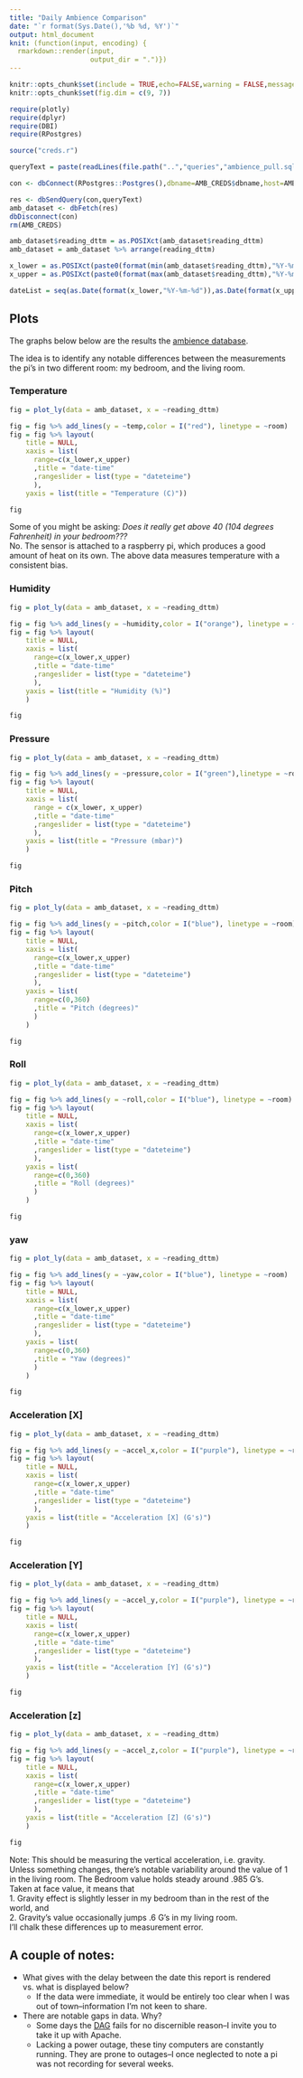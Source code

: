 ```yaml
---
title: "Daily Ambience Comparison"
date: "`r format(Sys.Date(),'%b %d, %Y')`"
output: html_document
knit: (function(input, encoding) {
  rmarkdown::render(input,
                    output_dir = ".")})
---
```


```r
knitr::opts_chunk$set(include = TRUE,echo=FALSE,warning = FALSE,message=FALSE)
knitr::opts_chunk$set(fig.dim = c(9, 7))

require(plotly)
require(dplyr)
require(DBI)
require(RPostgres)

source("creds.r")

queryText = paste(readLines(file.path("..","queries","ambience_pull.sql")),collapse = " ")

con <- dbConnect(RPostgres::Postgres(),dbname=AMB_CREDS$dbname,host=AMB_CREDS$host,port=AMB_CREDS$port,user=AMB_CREDS$user,password=AMB_CREDS$password,timezone=NULL)

res <- dbSendQuery(con,queryText)
amb_dataset <- dbFetch(res)
dbDisconnect(con)
rm(AMB_CREDS)

amb_dataset$reading_dttm = as.POSIXct(amb_dataset$reading_dttm)
amb_dataset = amb_dataset %>% arrange(reading_dttm)

x_lower = as.POSIXct(paste0(format(min(amb_dataset$reading_dttm),"%Y-%m-%d")," 00:00"))
x_upper = as.POSIXct(paste0(format(max(amb_dataset$reading_dttm),"%Y-%m-%d")," 24:00"))

dateList = seq(as.Date(format(x_lower,"%Y-%m-%d")),as.Date(format(x_upper,"%Y-%m-%d")),by="1 day")

```

## Plots {.tabset}

The graphs below below are the results the [ambience database](https://snyderjo.github.io/ambience/).  

The idea is to identify any notable differences between the measurements the pi's in two different room: my bedroom, and the living room.  


### Temperature  

```r
fig = plot_ly(data = amb_dataset, x = ~reading_dttm) 

fig = fig %>% add_lines(y = ~temp,color = I("red"), linetype = ~room)
fig = fig %>% layout(
    title = NULL,
    xaxis = list(
      range=c(x_lower,x_upper)
      ,title = "date-time"
      ,rangeslider = list(type = "dateteime")
      ),
    yaxis = list(title = "Temperature (C)"))

fig
```

Some of you might be asking: *Does it really get above 40 (104 degrees Fahrenheit) in your bedroom???*  
No.  The sensor is attached to a raspberry pi, which produces a good amount of heat on its own.  The above data measures temperature with a consistent bias.

### Humidity  

```r
fig = plot_ly(data = amb_dataset, x = ~reading_dttm) 

fig = fig %>% add_lines(y = ~humidity,color = I("orange"), linetype = ~room)
fig = fig %>% layout(
    title = NULL,
    xaxis = list(
      range=c(x_lower,x_upper)
      ,title = "date-time"
      ,rangeslider = list(type = "dateteime")
      ),
    yaxis = list(title = "Humidity (%)")
    )

fig
```

### Pressure  

```r
fig = plot_ly(data = amb_dataset, x = ~reading_dttm) 

fig = fig %>% add_lines(y = ~pressure,color = I("green"),linetype = ~room)
fig = fig %>% layout(
    title = NULL,
    xaxis = list(
      range = c(x_lower, x_upper)
      ,title = "date-time"
      ,rangeslider = list(type = "dateteime")
      ),
    yaxis = list(title = "Pressure (mbar)")
    )

fig
```

### Pitch  

```r
fig = plot_ly(data = amb_dataset, x = ~reading_dttm) 

fig = fig %>% add_lines(y = ~pitch,color = I("blue"), linetype = ~room)
fig = fig %>% layout(
    title = NULL,
    xaxis = list(
      range=c(x_lower,x_upper)
      ,title = "date-time"
      ,rangeslider = list(type = "dateteime")
      ),
    yaxis = list(
      range=c(0,360)
      ,title = "Pitch (degrees)"
      )
    )

fig
```

### Roll  

```r
fig = plot_ly(data = amb_dataset, x = ~reading_dttm) 

fig = fig %>% add_lines(y = ~roll,color = I("blue"), linetype = ~room)
fig = fig %>% layout(
    title = NULL,
    xaxis = list(
      range=c(x_lower,x_upper)
      ,title = "date-time"
      ,rangeslider = list(type = "dateteime")
      ),
    yaxis = list(
      range=c(0,360)
      ,title = "Roll (degrees)"
      )
    )

fig
```

### yaw  

```r
fig = plot_ly(data = amb_dataset, x = ~reading_dttm) 

fig = fig %>% add_lines(y = ~yaw,color = I("blue"), linetype = ~room)
fig = fig %>% layout(
    title = NULL,
    xaxis = list(
      range=c(x_lower,x_upper)
      ,title = "date-time"
      ,rangeslider = list(type = "dateteime")
      ),
    yaxis = list(
      range=c(0,360)
      ,title = "Yaw (degrees)"
      )
    )

fig
```

### Acceleration [X]  

```r
fig = plot_ly(data = amb_dataset, x = ~reading_dttm) 

fig = fig %>% add_lines(y = ~accel_x,color = I("purple"), linetype = ~room)
fig = fig %>% layout(
    title = NULL,
    xaxis = list(
      range=c(x_lower,x_upper)
      ,title = "date-time"
      ,rangeslider = list(type = "dateteime")
      ),
    yaxis = list(title = "Acceleration [X] (G's)")
    )

fig
```

### Acceleration [Y]  

```r
fig = plot_ly(data = amb_dataset, x = ~reading_dttm) 

fig = fig %>% add_lines(y = ~accel_y,color = I("purple"), linetype = ~room)
fig = fig %>% layout(
    title = NULL,
    xaxis = list(
      range=c(x_lower,x_upper)
      ,title = "date-time"
      ,rangeslider = list(type = "dateteime")
      ),
    yaxis = list(title = "Acceleration [Y] (G's)")
    )

fig
```


### Acceleration [z]  

```r
fig = plot_ly(data = amb_dataset, x = ~reading_dttm) 

fig = fig %>% add_lines(y = ~accel_z,color = I("purple"), linetype = ~room)
fig = fig %>% layout(
    title = NULL,
    xaxis = list(
      range=c(x_lower,x_upper)
      ,title = "date-time"
      ,rangeslider = list(type = "dateteime")
      ),
    yaxis = list(title = "Acceleration [Z] (G's)")
    )

fig
```

Note: This should be measuring the vertical acceleration, i.e. gravity.  
Unless something changes, there's notable variability around the value of 1 in the living room.  The Bedroom value holds steady around .985 G's.  
Taken at face value, it means that  
1. Gravity effect is slightly lesser in my bedroom than in the rest of the world, and  
2. Gravity's value occasionally jumps .6 G's in my living room.  
I'll chalk these differences up to measurement error.  

## A couple of notes:


* What gives with the delay between the date this report is rendered vs. what is displayed below?  
  + If the data were immediate, it would be entirely too clear when I was out of town--information I'm not keen to share.  
* There are notable gaps in data.  Why?  
   + Some days the [DAG](https://airflow.apache.org/docs/apache-airflow/1.10.9/concepts.html) fails for no discernible reason--I invite you to take it up with Apache.  
   + Lacking a power outage, these tiny computers are constantly running.  They are prone to outages--I once neglected to note a pi was not recording for several weeks.

